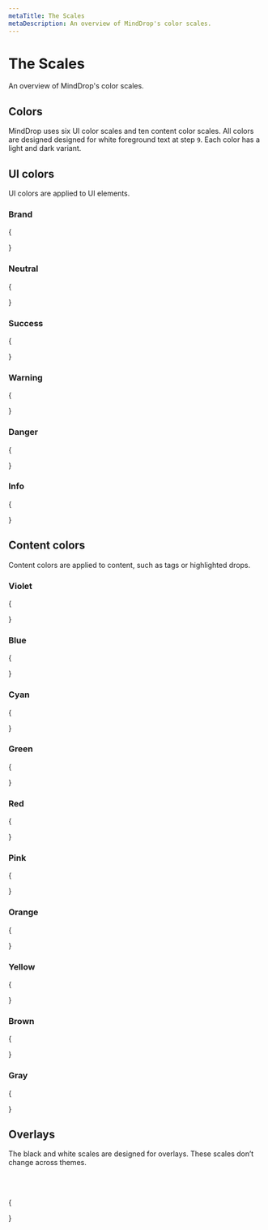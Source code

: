 ```yaml
---
metaTitle: The Scales
metaDescription: An overview of MindDrop's color scales.
---
```


# The Scales

<Description>An overview of MindDrop's color scales.</Description>

## Colors

MindDrop uses six UI color scales and ten content color scales. All colors are designed designed for white foreground text at step `9`. Each color has a light and dark variant.

## UI colors

UI colors are applied to UI elements.

### Brand

{

<ColorScaleGroup>
  <ColorScale label="brand" name="indigo" />
  <ColorScale label="brandA" name="indigoA" />
  <ColorScale label="brandDark" name="indigoDark" />
  <ColorScale label="brandDarkA" name="indigoDarkA" />
</ColorScaleGroup>
}

### Neutral

{

<ColorScaleGroup>
  <ColorScale label="neutral" name="slate" />
  <ColorScale label="neutralA" name="slateA" />
  <ColorScale label="neutralDark" name="slateDark" />
  <ColorScale label="neutralDarkA" name="slateDarkA" />
</ColorScaleGroup>
}

### Success

{

<ColorScaleGroup>
  <ColorScale label="success" name="green" />
  <ColorScale label="successA" name="green" />
  <ColorScale label="successDark" name="greenDark" />
  <ColorScale label="successDarkA" name="greenDarkA" />
</ColorScaleGroup>
}

### Warning

{

<ColorScaleGroup>
  <ColorScale label="warning" name="orange" />
  <ColorScale label="warningA" name="orangeA" />
  <ColorScale label="warningDark" name="orangeDark" />
  <ColorScale label="warningDarkA" name="orangeDarkA" />
</ColorScaleGroup>
}

### Danger

{

<ColorScaleGroup>
  <ColorScale label="danger" name="red" />
  <ColorScale label="dangerA" name="redA" />
  <ColorScale label="dangerDark" name="redDark" />
  <ColorScale label="dangerDarkA" name="redDarkA" />
</ColorScaleGroup>
}

### Info

{

<ColorScaleGroup>
  <ColorScale label="info" name="blue" />
  <ColorScale label="infoA" name="blueA" />
  <ColorScale label="infoDark" name="blueDark" />
  <ColorScale label="infoDarkA" name="blueDarkA" />
</ColorScaleGroup>
}

## Content colors

Content colors are applied to content, such as tags or highlighted drops.

### Violet

{

<ColorScaleGroup>
  <ColorScale label="violet" name="violet" />
  <ColorScale label="violetA" name="violetA" />
  <ColorScale label="violetDark" name="violetDark" />
  <ColorScale label="violetDarkA" name="violetDarkA" />
</ColorScaleGroup>
}

### Blue

{

<ColorScaleGroup>
  <ColorScale label="blue" name="blue" />
  <ColorScale label="blueA" name="blueA" />
  <ColorScale label="blueDark" name="blueDark" />
  <ColorScale label="blueDarkA" name="blueDarkA" />
</ColorScaleGroup>
}

### Cyan

{

<ColorScaleGroup>
  <ColorScale label="cyan" name="cyan" />
  <ColorScale label="cyanA" name="cyanA" />
  <ColorScale label="cyanDark" name="cyanDark" />
  <ColorScale label="cyanDarkA" name="cyanDarkA" />
</ColorScaleGroup>
}

### Green

{

<ColorScaleGroup>
  <ColorScale label="grass" name="grass" />
  <ColorScale label="grassA" name="grassA" />
  <ColorScale label="grassDark" name="grassDark" />
  <ColorScale label="grassDarkA" name="grassDarkA" />
</ColorScaleGroup>
}

### Red

{

<ColorScaleGroup>
  <ColorScale label="red" name="red" />
  <ColorScale label="redA" name="redA" />
  <ColorScale label="redDark" name="redDark" />
  <ColorScale label="redDarkA" name="redDarkA" />
</ColorScaleGroup>
}

### Pink

{

<ColorScaleGroup>
  <ColorScale label="pink" name="pink" />
  <ColorScale label="pinkA" name="pinkA" />
  <ColorScale label="pinkDark" name="pinkDark" />
  <ColorScale label="pinkDarkA" name="pinkDarkA" />
</ColorScaleGroup>
}

### Orange

{

<ColorScaleGroup>
  <ColorScale label="orange" name="orange" />
  <ColorScale label="orangeA" name="orangeA" />
  <ColorScale label="orangeDark" name="orangeDark" />
  <ColorScale label="orangeDarkA" name="orangeDarkA" />
</ColorScaleGroup>
}

### Yellow

{

<ColorScaleGroup>
  <ColorScale label="yellow" name="yellow" />
  <ColorScale label="yellowA" name="yellowA" />
  <ColorScale label="yellowDark" name="yellowDark" />
  <ColorScale label="yellowDarkA" name="yellowDarkA" />
</ColorScaleGroup>
}

### Brown

{

<ColorScaleGroup>
  <ColorScale label="brown" name="brown" />
  <ColorScale label="brownA" name="brownA" />
  <ColorScale label="brownDark" name="brownDark" />
  <ColorScale label="brownDarkA" name="brownDarkA" />
</ColorScaleGroup>
}

### Gray

{

<ColorScaleGroup>
  <ColorScale label="gray" name="gray" />
  <ColorScale label="grayA" name="grayA" />
  <ColorScale label="grayDark" name="grayDark" />
  <ColorScale label="grayDarkA" name="grayDarkA" />
</ColorScaleGroup>
}

## Overlays

The black and white scales are designed for overlays. These scales don’t change across themes.

<br />
<br />

{

<ColorScaleGroup>
  <ColorScale label="blackA" name="blackA" />
  <ColorScale label="whiteA" name="whiteA" />
</ColorScaleGroup>
}
